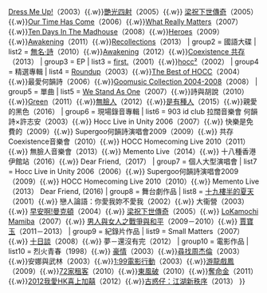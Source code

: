 {{Navbox
| name   = 何韻詩
| title  = [[何韻詩]]
| navbar =
| style  = width:100%
| group1 = 粵語大碟
| list1  = [[Free_love|free{love}]]（2002）{{.w}}[[Dress Me Up!]]（2003）{{.w}}[[艷光四射]]（2005）{{.w}} [[梁祝下世傳奇 (專輯)|梁祝下世傳奇]]（2005）{{.w}}[[Our Time Has Come]]（2006）{{.w}}[[What Really Matters]]（2007）{{.w}}[[Ten Days In The Madhouse]]（2008）{{.w}}[[Heroes (專輯)|Heroes]]（2009）{{.w}}[[Awakening (何韻詩專輯)|Awakening]]（2011）{{.w}}[[Recollections]]（2013）
| group2 = 國語大碟
| list2  = [[無名·詩]]（2010）{{.w}}[[Awakening (紀念國語大碟)|Awakening]]（2012）{{.w}}[[共存 (何韵诗)|Coexistence 共存]]（2013）
| group3 = EP
| list3  = [[First (EP)|first.]]（2001）{{.w}}[[hocc²]]（2002）
| group4 = 精選專輯
| list4  = [[Roundup]]（2003）{{.w}}[[The Best of HOCC]]（2004）{{.w}}最愛何韻詩（2006）{{.w}}[[Goomusic Collection 2004-2008]]（2008）
| group5 = 單曲
| list5  = [[We Stand As One]]（2007）{{.w}}詩與胡說（2010）{{.w}}[[Green]]（2011）{{.w}}[[無臉人]]（2012）{{.w}}[[是有種人]]（2015）{{.w}}親愛的黑色（2016）
| group6 = 現場錄音專輯
| list6  = 903 id club 拉闊音樂會 何韻詩×許志安（2003）{{.w}}  Hocc Live in Unity 2006（2007）{{.w}} 快樂是免費的（2009）{{.w}} Supergoo何韻詩演唱會2009（2009）{{.w}} 共存Coexistence音樂會（2010）{{.w}} HOCC Homecoming Live 2010（2011）{{.w}} 無臉人音樂會（2013）{{.w}} Memento Live（2014）{{.w}} 十八種香港伊館站（2016）{{.w}} Dear Friend,（2017）
| group7 = 個人大型演唱會
| list7  = Hocc Live in Unity 2006（2006）{{.w}} Supergoo何韻詩演唱會2009（2009）{{.w}} HOCC Homecoming Live 2010（2010）{{.w}} Memento Live（2013） Dear Friend, (2016)
| group8 = 舞台劇作品
| list8  = [[十九樓半的夏天]]（2001）{{.w}} 戀人論語：你愛我妳不愛我（2002）{{.w}}  大衞營（2003）{{.w}}  [[早安啊!曼克頓]]（2004）{{.w}} [[梁祝下世傳奇]]（2005）{{.w}} [[LoKamochi Mamiba]]（2007）{{.w}} [[男人與女人之戰爭與和平]]（2009－2010）{{.w}} [[賈寶玉 (舞台劇)|賈寶玉]]（2011－2013）
| group9 = 紀錄片作品
| list9  = Small Matters（2007）{{.w}} [[十日談]]（2008）{{.w}} 夢－還沒有完（2012）
| group10 = 電影作品
| list10 = 烈火青春（1998）{{.w}} [[豪情]]（2003）{{.w}}[[尋找周杰倫]]（2003）{{.w}}安娜與武林（2003）{{.w}}[[1:99電影行動]]（2003）{{.w}}[[游龍戲鳳 (2009年電影)|游龍戲鳳]]（2009）{{.w}}[[72家租客]]（2010）{{.w}}[[東風破]]（2010）{{.w}}[[夺命金|奪命金]]（2011）{{.w}}[[2012我愛HK喜上加囍]]（2012）{{.w}}[[古惑仔：江湖新秩序]]（2013）
}}